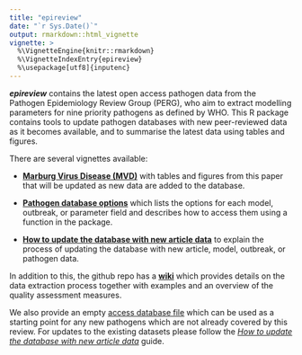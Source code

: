 ```yaml
---
title: "epireview"
date: "`r Sys.Date()`"
output: rmarkdown::html_vignette
vignette: >
  %\VignetteEngine{knitr::rmarkdown}
  %\VignetteIndexEntry{epireview}
  %\usepackage[utf8]{inputenc}
---
```


***epireview*** contains the latest open access pathogen data from the Pathogen Epidemiology Review Group (PERG), who aim to extract modelling parameters for nine priority pathogens as defined by WHO. This R package contains tools to update pathogen databases with new peer-reviewed data as it becomes available, and to summarise the latest data using tables and figures.

There are several vignettes available:

-   [**Marburg Virus Disease (MVD)**](https://mrc-ide.github.io/epireview/articles/pathogen_marburg.html) with tables and figures from this paper that will be updated as new data are added to the database.

-   [**Pathogen database options**](https://mrc-ide.github.io/epireview/articles/pathogen_database_field_options.html) which lists the options for each model, outbreak, or parameter field and describes how to access them using a function in the package.

-   [**How to update the database with new article data**](https://mrc-ide.github.io/epireview/articles/pathogen_database_update.html) to explain the process of updating the database with new article, model, outbreak, or pathogen data.

In addition to this, the github repo has a [**wiki**](https://github.com/mrc-ide/epireview/wiki) which provides details on the data extraction process together with examples and an overview of the quality assessment measures.

We also provide an empty [access database file](https://github.com/mrc-ide/epireview/blob/main/miscellaneous_files/DIDE%20Priority%20Pathogens%20-%20BLANK.accdb) which can be used as a starting point for any new pathogens which are not already covered by this review. For updates to the existing datasets please follow the [*How to update the database with new article data*](https://mrc-ide.github.io/epireview/articles/pathogen_database_update.html) guide.
